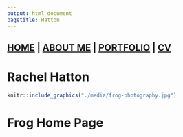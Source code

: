 ```yaml
---
output: html_document
pagetitle: Hatton
---
```


## [HOME](https://RHatton929.github.io/) | [ABOUT ME](https://RHatton929.github.io/about_me/) | [PORTFOLIO](https://RHatton929.github.io/portfolio/) | [CV](https://RHatton929.github.io/cv/)

# Rachel Hatton


```r
knitr::include_graphics("./media/frog-photography.jpg")
```

# Frog Home Page
